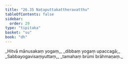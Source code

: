 ```yaml
---
title: "26.35 Naṭaputtakattheravatthu"
tableOfContents: false
sidebar:
  order: 29
type: "tipitaka"
basket: "su"
book: "dh"
---
```



<DynamicBreadcrumb />

<Division number="418" book="dh">

<Paragraph number="446" type="verses" book="dh">
_Hitvā mānusakaṃ yogaṃ,_  
_dibbaṃ yogaṃ upaccagā;_  
_Sabbayogavisaṃyuttaṃ,_  
_tamahaṃ brūmi brāhmaṇaṃ._
</Paragraph>
</Division>